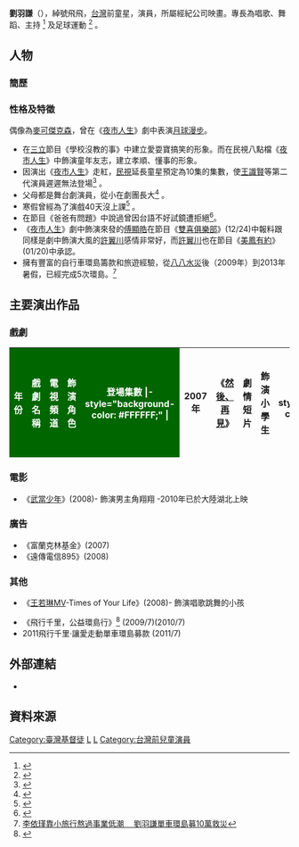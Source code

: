 {{藝人
| 姓名= 劉羽謙
| 類型= 男演員
| 圖片= 
| 圖片尺寸= 
| 圖片簡介= 
| 外文名= 
| 外文= 
| 羅馬拼音= 
| 英文名=
| 綽號= 飛飛 友志
| 其他藝名= 
| 國籍 = {{ROC}}
| 民族     = 
| 籍貫     = 
| 出生日期 =  {{Birth date and age|1997|09|27}}
| 出生地點 = {{TWN}}[[台中|台中]]
| imdb = 7145919
| 教育程度= [[國立臺灣師範大學|國立臺灣師範大學 音樂研究所 指揮組]]
| 職業= [[演員|演員]]
| 語言= [[閩南語|閩南語]]、[[國語|國語]]
| 宗教信仰= 基督教
| 經紀公司= 映畫 
| website= {{facebook|jerry860927|飛‧Family 劉羽謙}}
}}
'''劉羽謙'''（{{bd|1997年|9月27日|||L刘}}），綽號飛飛，[[台灣|台灣]]前童星，演員，所屬經紀公司映畫。專長為唱歌、舞蹈、主持
<ref>{{cite web|url=http://tw.myblog.yahoo.com/mfm-com/article?mid=1383&prev=1386&l=f&fid=18|title=茂福童星 - 劉羽謙|accessdate=2010-03-05|publisher=茂福傳播-茂福童星家族|language=zh-tw|date=2008-10-02}}{{dead link|date=2017年11月 |bot=InternetArchiveBot |fix-attempted=yes }}</ref>
及足球運動
<ref>{{cite web
|url=http://www.nownews.com/2010/01/28/91-2563976.htm
|title=小小彬刮起童星旋風　《夜市人生》劉羽謙受矚目
|accessdate=2010-03-05
|publisher=[[NOWnews|NOWnews]]
|language=zh-tw
|date=2010-01-28
|archive-date=2010-03-12
|archive-url=https://web.archive.org/web/20100312071009/http://www.nownews.com/2010/01/28/91-2563976.htm
|dead-url=no
}}</ref>
。

==人物==
===簡歷===
===性格及特徵===
偶像為[[麥可傑克森|麥可傑克森]]，曾在《[[夜市人生|夜市人生]]》劇中表演[[月球漫步|月球漫步]]。
* 在[[三立|三立]]節目《學校沒教的事》中建立愛耍寶搞笑的形象。而在民視八點檔《[[夜市人生|夜市人生]]》中飾演童年友志，建立孝順、懂事的形象。
* 因演出《[[夜市人生|夜市人生]]》走紅，[[民視|民視]]延長童星預定為10集的集數，使[[王識賢|王識賢]]等第二代演員遲遲無法登場<ref>{{cite web
 |url         = http://showbiz.chinatimes.com/2009Cti/Channel/Showbiz/showbiz-news-cnt/0,5020,100102+112009122900009,00.html
 |title       = 王識賢《夜市人生》等不及轉大人
 |accessdate  = 2010-03-14
 |publisher   = [[中時電子報|中時電子報]]
 |language    = zh-tw
 |date        = 2009-12-29
 |deadurl     = yes
 |archiveurl  = https://web.archive.org/web/20100205062635/http://showbiz.chinatimes.com/2009Cti/Channel/Showbiz/showbiz-news-cnt/0,5020,100102+112009122900009,00.html
 |archivedate = 2010-02-05
}}</ref> 。
* 父母都是舞台劇演員，從小在劇團長大<ref>{{cite web
 |url        = http://news.chinatimes.com/2009Cti/Channel/Life/life-article/0,5047,100304+172010011901680,00.html
 |title      = 《夜市人生》加戲 童星超時工作
 |accessdate = 2010-03-14
 |publisher  = [[中時電子報|中時電子報]]
 |language   = zh-tw
 |date       = 2010-01-19
}}{{dead link|date=2018年2月 |bot=InternetArchiveBot |fix-attempted=yes }}</ref> 。
* 寒假曾經為了演戲40天沒上課<ref>{{cite web
|url=http://www.nownews.com/2009/12/23/340-2549703.htm
|title=1集1萬　童星忙軋戲40天沒上課
|accessdate=2010-03-14
|publisher=[[NOWnews|NOWnews]]
|language=zh-tw
|date=2009-12-23
|archive-date=2010-01-27
|archive-url=https://web.archive.org/web/20100127102455/http://www.nownews.com/2009/12/23/340-2549703.htm
|dead-url=no
}}</ref> 。
* 在節目《爸爸有問題》中說過曾因台語不好試鏡遭拒絕<ref>{{cite web
|url=http://tw.nextmedia.com/applenews/article/art_id/32207776/IssueID/20100104
|title=小小彬扮導演 嗆趙樹海演技差
|accessdate=2010-03-14
|publisher=[[蘋果日報|蘋果日報]]
|language=zh-tw
|date=2010-01-04
|archive-url=https://web.archive.org/web/20100528181626/http://tw.nextmedia.com/applenews/article/art_id/32207776/IssueID/20100104
|archive-date=2010-05-28
|dead-url=yes
}}</ref>。
* 《[[夜市人生|夜市人生]]》劇中飾演來發的[[傅顯皓|傅顯皓]]在節目《[[雙喜俱樂部|雙喜俱樂部]]》(12/24)中報料跟同樣是劇中飾演大風的[[許翼川|許翼川]]感情非常好，而[[許翼川|許翼川]]也在節目《[[美鳳有約|美鳳有約]]》(01/20)中承認。
*擁有豐富的自行車環島籌款和旅遊經驗，從[[八八水災|八八水災]]後（2009年）到2013年暑假，已經完成5次環島。<ref>[http://bookstore.fanily.com.tw/detail.do?id=20140604180214515415 李依瑾靠小旅行熬過事業低潮　 劉羽謙單車環島募10萬救災]{{Dead link|date=2019年10月 |bot=InternetArchiveBot |fix-attempted=yes }}</ref>

==主要演出作品==

===戲劇===

{|class="wikitable" style="width:90%"
|-
!style="color:#FFFFFF; background-color: #006600" width= 10% | 年份
!style="color:#FFFFFF; background-color: #006600" width= 20% | 戲劇名稱
!style="color:#FFFFFF; background-color: #006600" width= 20% | 電視頻道
!style="color:#FFFFFF; background-color: #006600" width= 20% | 飾演角色
!style="color:#FFFFFF; background-color: #006600" width= 20% | 登場集數
|- style="background-color: #FFFFFF;" |
|rowspan="1"| 2007年 || 《[[然後、再見|然後、再見]]》 ||  劇情短片  || 飾演小學生 ||  
|- style="background-color: #FFFFFF;" |
|rowspan="1"| 2008年 || 《[[歪歪的視界|歪歪的視界]]》 || 劇情短片 || 飾演小乞丐 || 
|- style="background-color: #FFFFFF;" | 
|- style="background-color: #FFFFFF;" |
|rowspan="1"| 2008年 || 《[[真情滿天下|真情滿天下]]》 || [[三立台灣台|三立台灣台]] || 主角朋友 || 
|- style="background-color: #FFFFFF;" |
|rowspan="1"| 2008年 || 《[[星心的淚光|星心的淚光]]》 || [[八大電視|八大電視]] || 主角同學 || 
|- style="background-color: #FFFFFF;" |
|rowspan="1"| 2008年 || 《[[我的億萬麵包|我的億萬麵包]]》 || [[八大電視|八大電視]] || 小法蘭克 || 
|- style="background-color: #FFFFFF;" |
|rowspan="1"| 2008年 || 《[[愛就宅一起|愛就宅一起]]》 || [[中視|中視]] || 主角童年 || 第6,7集
|- style="background-color: #FFFFFF;" |
|rowspan="1"| 2008年 || 《[[蘭心飄芳|蘭心飄芳]]》 || [[大愛電視|大愛電視]] || 少年舜文 || 第20集~第22集
|- style="background-color: #FFFFFF;" |
|rowspan="1"| 2009年 || 《[[夜市人生_(2009年電視劇)|夜市人生]]》 || [[民視|民視]] || 李友志(童年) || 第1集~第77集
|- style="background-color: #FFFFFF;" |
|rowspan="1"| 2011年 || 《[[等待曙光|等待曙光]]》 || [[大愛電視|大愛電視]] || 少年耕欣 || 
|- style="background-color: #FFFFFF;" |
|rowspan="1"| 2012年 || 《[[紅塵驛站|紅塵驛站]]》 || [[大愛電視|大愛電視]] || 小志鴻 ||
|- style="background-color: #FFFFFF;" |
|rowspan="1"| 2013年 || 《[[幸福蒲公英|幸福蒲公英]]》 || [[壹電視|壹電視]] || 小宗信 ||  
|- style="background-color: #FFFFFF;" |
|rowspan="1"| 2014年 || 《[[巷弄裡的那家書店|巷弄裡的那家書店]]》 || [[華視|華視]] || 高中生阿比 || 
|- style="background-color: #FFFFFF;" |
|rowspan="1"| 2016年 || 《[[新娘嫁到|新娘嫁到]]》 || [[民視|民視]] || 中輟少年阿年 || 第2集~第6集
|}

===電影===
*《[[武當少年|武當少年]]》(2008)- 飾演男主角翔翔 -2010年已於大陸湖北上映

===廣告===
*《富蘭克林基金》(2007)
*《遠傳電信895》(2008)

===其他===
*《[[王若琳|王若琳]]MV-Times of Your Life》(2008)- 飾演唱歌跳舞的小孩

*《飛行千里，公益環島行》<ref>{{cite web|url=http://web2.nerch.gov.tw/nerch/modules/tadnews/index.php?nsn=1586|title=益環島行，小五生'''劉羽謙'''送愛到災區|accessdate=2010-03-05|publisher=國立教育廣播電臺彰化分臺 - 中部文教新聞|language=zh-tw|date=2009-08-13|deadurl=yes|archiveurl=https://web.archive.org/web/20110216024103/http://web2.nerch.gov.tw/nerch/modules/tadnews/index.php?nsn=1586|archivedate=2011-02-16}}</ref> (2009/7)(2010/7)
*2011飛行千里‧讓愛走動單車環島募款 (2011/7)

==外部連結==
* {{Facebook|jerry860927}}

==資料來源==
{{Reflist|2}}
[[Category:臺灣基督徒|Category:臺灣基督徒]]
[[Category:臺灣電視男演員|L]]
[[Category:臺灣電影男演員|L]]
[[Category:台灣前兒童演員|Category:台灣前兒童演員]]